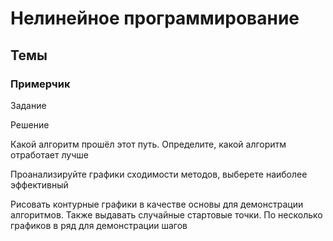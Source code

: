 # Нелинейное программирование {#sec-exam-nonlinear}

::::: {.content-hidden when-profile="exam"}
## Темы {#sec-exam-network-topics}

::: {#exm-exam-network}
### Примерчик

Задание
:::

::: {#sol-exam-network}
Решение
:::
:::::

Какой алгоритм прошёл этот путь. Определите, какой алгоритм отработает лучше

Проанализируйте графики сходимости методов, выберете наиболее эффективный

Рисовать контурные графики в качестве основы для демонстрации алгоритмов. Также выдавать случайные стартовые точки. По несколько графиков в ряд для демонстрации шагов
